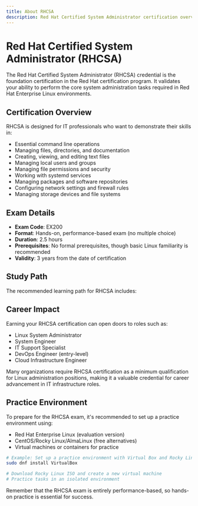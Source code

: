 ```yaml
---
title: About RHCSA
description: Red Hat Certified System Administrator certification overview
---
```


# Red Hat Certified System Administrator (RHCSA)

The Red Hat Certified System Administrator (RHCSA) credential is the foundation certification in the Red Hat certification program. It validates your ability to perform the core system administration tasks required in Red Hat Enterprise Linux environments.

## Certification Overview

RHCSA is designed for IT professionals who want to demonstrate their skills in:

- Essential command line operations
- Managing files, directories, and documentation
- Creating, viewing, and editing text files
- Managing local users and groups
- Managing file permissions and security
- Working with systemd services
- Managing packages and software repositories
- Configuring network settings and firewall rules
- Managing storage devices and file systems

## Exam Details

- **Exam Code**: EX200
- **Format**: Hands-on, performance-based exam (no multiple choice)
- **Duration**: 2.5 hours
- **Prerequisites**: No formal prerequisites, though basic Linux familiarity is recommended
- **Validity**: 3 years from the date of certification

## Study Path

The recommended learning path for RHCSA includes:

<Cards>
  <Card title="Essential Commands & File Management" href="/docs/linux/essential-commands" />
  <Card title="User & Group Management" href="/docs/linux/user-management" />
  <Card title="File Permissions & Security" href="/docs/linux/file-permissions" />
  <Card title="Storage Management & LVM" href="/docs/linux/storage" />
  <Card title="Service Management with Systemd" href="/docs/linux/systemd" />
  <Card title="Basic Networking Configuration" href="/docs/linux/basic-networking" />
  <Card title="Package Management with YUM/DNF" href="/docs/linux/package-management" />
</Cards>

## Career Impact

Earning your RHCSA certification can open doors to roles such as:

- Linux System Administrator
- System Engineer
- IT Support Specialist
- DevOps Engineer (entry-level)
- Cloud Infrastructure Engineer

Many organizations require RHCSA certification as a minimum qualification for Linux administration positions, making it a valuable credential for career advancement in IT infrastructure roles.

## Practice Environment

To prepare for the RHCSA exam, it's recommended to set up a practice environment using:

- Red Hat Enterprise Linux (evaluation version)
- CentOS/Rocky Linux/AlmaLinux (free alternatives)
- Virtual machines or containers for practice

```bash
# Example: Set up a practice environment with Virtual Box and Rocky Linux
sudo dnf install VirtualBox

# Download Rocky Linux ISO and create a new virtual machine
# Practice tasks in an isolated environment
```

Remember that the RHCSA exam is entirely performance-based, so hands-on practice is essential for success.
